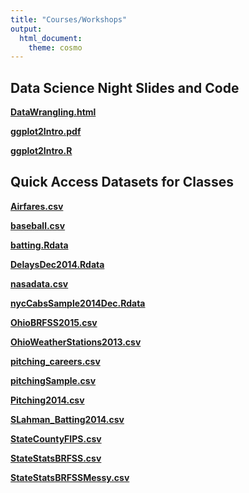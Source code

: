 ```yaml
---
title: "Courses/Workshops"
output: 
  html_document:
    theme: cosmo
---
```


## Data Science Night Slides and Code

 **[DataWrangling.html](documents/DataWrangling.html)**

 **[ggplot2Intro.pdf](documents/ggplot2Intro.pdf)**

 **[ggplot2Intro.R](documents/ggplot2Intro.R)**
 
## Quick Access Datasets for Classes

 **[Airfares.csv](documents/Airfares.csv)**

 **[baseball.csv](documents/baseball.csv)**
 
 **[batting.Rdata](documents/batting.Rdata)**

 **[DelaysDec2014.Rdata](documents/DelaysDec2014.Rdata)**

 **[nasadata.csv](documents/nasadata.csv)**

 **[nycCabsSample2014Dec.Rdata](documents/nycCabsSample2014Dec.Rdata)**

 **[OhioBRFSS2015.csv](documents/OhioBRFSS2015.csv)**

 **[OhioWeatherStations2013.csv](documents/OhioWeatherStations2013.csv)**
 
 **[pitching_careers.csv](documents/pitching_careers.csv)**

 **[pitchingSample.csv](documents/pitchingSample.csv)**

 **[Pitching2014.csv](documents/Pitching2014.csv)**

 **[SLahman_Batting2014.csv](documents/SLahman_Batting2014.csv)**

 **[StateCountyFIPS.csv](documents/StateCountyFIPS.csv)**

 **[StateStatsBRFSS.csv](documents/StateStatsBRFSS.csv)**

 **[StateStatsBRFSSMessy.csv](documents/StateStatsBRFSSMessy.csv)**